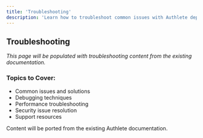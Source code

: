 ```yaml
---
title: 'Troubleshooting'
description: 'Learn how to troubleshoot common issues with Authlete deployments'
---
```


## Troubleshooting

*This page will be populated with troubleshooting content from the existing documentation.*

### Topics to Cover:
- Common issues and solutions
- Debugging techniques
- Performance troubleshooting
- Security issue resolution
- Support resources

<Note>
Content will be ported from the existing Authlete documentation.
</Note>
